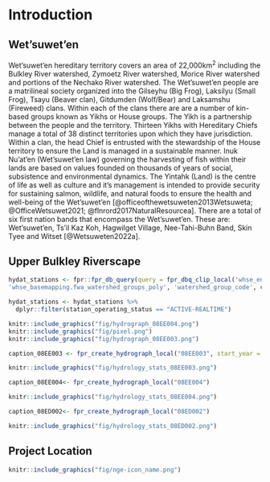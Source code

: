 # Introduction

## Wet'suwet'en

Wet'suwet'en hereditary territory covers an area of 22,000km^2^ including the Bulkley River watershed, Zymoetz River watershed, Morice River watershed and portions of the Nechako River watershed. The Wet'suwet'en people are a matrilineal society organized into the Gilseyhu (Big Frog), Laksilyu (Small Frog), Tsayu (Beaver clan), Gitdumden (Wolf/Bear) and Laksamshu (Fireweed) clans. Within each of the clans there are are a number of kin-based groups known as Yikhs or House groups. The Yikh is a partnership between the people and the territory. Thirteen Yikhs with Hereditary Chiefs manage a total of 38 distinct territories upon which they have jurisdiction. Within a clan, the head Chief is entrusted with the stewardship of the House territory to ensure the Land is managed in a sustainable manner. Inuk Nu'at'en (Wet'suwet'en law) governing the harvesting of fish within their lands are based on values founded on thousands of years of social, subsistence and environmental dynamics. The Yintahk (Land) is the centre of life as well as culture and it's management is intended to provide security for sustaining salmon, wildlife, and natural foods to ensure the health and well-being of the Wet'suwet'en [@officeofthewetsuweten2013Wetsuweta; @OfficeWetsuwet2021; @flnrord2017NaturalResourcea]. There are a total of six first nation bands that encompass the Wet'suwet'en. These are: Wet'suwet'en, Ts'il Kaz Koh, Hagwilget Village, Nee-Tahi-Buhn Band, Skin Tyee and Witset [@Wetsuweten2022a].

## Upper Bulkley Riverscape

```r
hydat_stations <- fpr::fpr_db_query(query = fpr_dbq_clip_local('whse_environmental_monitoring.envcan_hydrometric_stn_sp',
'whse_basemapping.fwa_watershed_groups_poly', 'watershed_group_code', c("BULK", "MORR")))

hydat_stations <- hydat_stations %>% 
  dplyr::filter(station_operating_status == "ACTIVE-REALTIME")
```


```r
knitr::include_graphics("fig/hydrograph_08EE004.png")
knitr::include_graphics("fig/pixel.png")
knitr::include_graphics("fig/hydrograph_08EE003.png")
```


```r
caption_08EE003 <- fpr_create_hydrograph_local("08EE003", start_year = "1980")
```

```r
knitr::include_graphics("fig/hydrology_stats_08EE003.png")
```


```r
caption_08EE004<- fpr_create_hydrograph_local("08EE004")
```

```r

knitr::include_graphics("fig/hydrology_stats_08EE004.png")
```


```r
caption_08ED002<- fpr_create_hydrograph_local("08ED002")
```

```r

knitr::include_graphics("fig/hydrology_stats_08ED002.png")
```



## Project Location

```r
knitr::include_graphics("fig/nge-icon_name.png")
```

